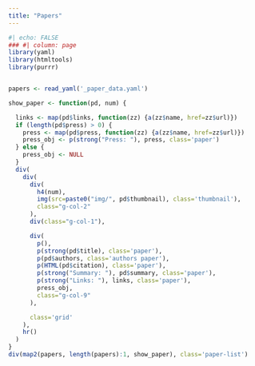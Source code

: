 ```yaml
---
title: "Papers"
---
```


```r
#| echo: FALSE
### #| column: page
library(yaml)
library(htmltools)
library(purrr)


papers <- read_yaml('_paper_data.yaml')

show_paper <- function(pd, num) {

  links <- map(pd$links, function(zz) {a(zz$name, href=zz$url)})
  if (length(pd$press) > 0) {
    press <- map(pd$press, function(zz) {a(zz$name, href=zz$url)})
    press_obj <- p(strong("Press: "), press, class='paper')
  } else {
    press_obj <- NULL
  }
  div(
    div(
      div(
        h4(num),
        img(src=paste0("img/", pd$thumbnail), class='thumbnail'),
        class="g-col-2"
      ),
      div(class="g-col-1"),

      div(
        p(),
        p(strong(pd$title), class='paper'),
        p(pd$authors, class='authors paper'),
        p(HTML(pd$citation), class='paper'),
        p(strong("Summary: "), pd$summary, class='paper'),
        p(strong("Links: "), links, class='paper'),
        press_obj,
        class="g-col-9"
      ),

      class='grid'
    ),
    hr()
  )
}
div(map2(papers, length(papers):1, show_paper), class='paper-list')

```
